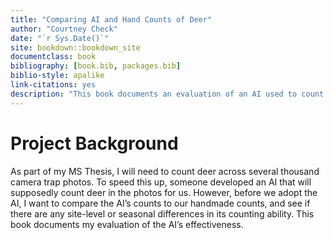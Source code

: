 ```yaml
--- 
title: "Comparing AI and Hand Counts of Deer"
author: "Courtney Check"
date: "`r Sys.Date()`"
site: bookdown::bookdown_site
documentclass: book
bibliography: [book.bib, packages.bib]
biblio-style: apalike
link-citations: yes
description: "This book documents an evaluation of an AI used to count deer in camera trap photos by comparing its output to hand counts of deer."
---
```


# Project Background

As part of my MS Thesis, I will need to count deer across several thousand camera trap photos. To speed this up, someone developed an AI that will supposedly count deer in the photos for us. However, before we adopt the AI, I want to compare the AI's counts to our handmade counts, and see if there are any site-level or seasonal differences in its counting ability. This book documents my evaluation of the AI's effectiveness.